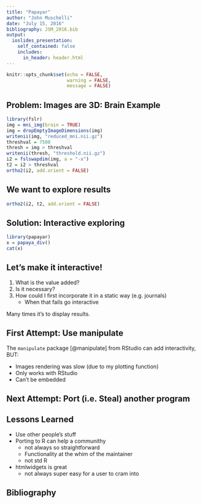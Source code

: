 ```yaml
---
title: "Papayar"
author: "John Muschelli"
date: "July 15, 2016"
bibliography: JSM_2016.bib
output:
  ioslides_presentation:
    self_contained: false
    includes:
      in_header: header.html
---
```


```r
knitr::opts_chunk$set(echo = FALSE, 
                      warning = FALSE, 
                      message = FALSE)
```

## Problem: Images are 3D:  Brain Example

```r
library(fslr)
img = mni_img(brain = TRUE)
img = dropEmptyImageDimensions(img)
writenii(img, "reduced_mni.nii.gz")
threshval = 7500
thresh = img > threshval
writenii(thresh, "threshold.nii.gz")
i2 = fslswapdim(img, a = "-x")
t2 = i2 > threshval
ortho2(i2, add.orient = FALSE)
```

## We want to explore results

```r
ortho2(i2, t2, add.orient = FALSE)
```

## Solution: Interactive exploring

```r
library(papayar)
x = papaya_div()
cat(x)
```

## Let's make it interactive!

1. What is the value added?
2. Is it necessary? 
3. How could I first incorporate it in a static way (e.g. journals)
    - When that fails go interactive
    
Many times it's to display results.


## First Attempt: Use manipulate

The `manipulate` package [@manipulate] from RStudio can add interactivity, BUT:

- Images rendering was slow (due to my plotting function)
- Only works with RStudio
- Can't be embedded 


## Next Attempt: Port (i.e. Steal) another program




## Lessons Learned

- Use other people's stuff
- Porting to R can help a communithy
    - not always so straightforward
    - Functionality at the whim of the maintainer
    - not std R
- htmlwidgets is great
    - not always super easy for a user to cram into
    


## Bibliography
